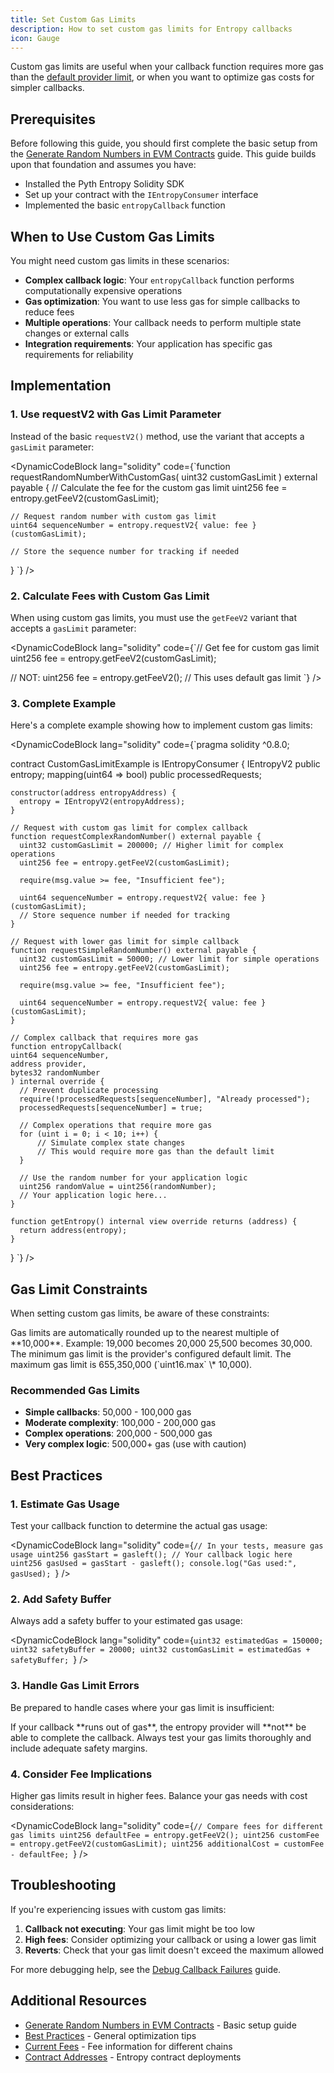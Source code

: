 ```yaml
---
title: Set Custom Gas Limits
description: How to set custom gas limits for Entropy callbacks
icon: Gauge
---
```



Custom gas limits are useful when your callback function requires more gas than the [default provider limit](./entropy/contract-addresses), or when you want to optimize gas costs for simpler callbacks.

## Prerequisites

Before following this guide, you should first complete the basic setup from the [Generate Random Numbers in EVM Contracts](./generate-random-numbers-evm.mdx) guide. This guide builds upon that foundation and assumes you have:

- Installed the Pyth Entropy Solidity SDK
- Set up your contract with the `IEntropyConsumer` interface
- Implemented the basic `entropyCallback` function

## When to Use Custom Gas Limits

You might need custom gas limits in these scenarios:

- **Complex callback logic**: Your `entropyCallback` function performs computationally expensive operations
- **Gas optimization**: You want to use less gas for simple callbacks to reduce fees
- **Multiple operations**: Your callback needs to perform multiple state changes or external calls
- **Integration requirements**: Your application has specific gas requirements for reliability

## Implementation

### 1. Use requestV2 with Gas Limit Parameter

Instead of the basic `requestV2()` method, use the variant that accepts a `gasLimit` parameter:

<DynamicCodeBlock lang="solidity" 
code={`function requestRandomNumberWithCustomGas(
    uint32 customGasLimit
) external payable {
    // Calculate the fee for the custom gas limit
    uint256 fee = entropy.getFeeV2(customGasLimit);

    // Request random number with custom gas limit
    uint64 sequenceNumber = entropy.requestV2{ value: fee }(customGasLimit);

    // Store the sequence number for tracking if needed

}
`} />

### 2. Calculate Fees with Custom Gas Limit

When using custom gas limits, you must use the `getFeeV2` variant that accepts a `gasLimit` parameter:

<DynamicCodeBlock lang="solidity" 
code={`// Get fee for custom gas limit
uint256 fee = entropy.getFeeV2(customGasLimit);

// NOT: uint256 fee = entropy.getFeeV2(); // This uses default gas limit
`} />

### 3. Complete Example

Here's a complete example showing how to implement custom gas limits:

<DynamicCodeBlock lang="solidity" 
code={`pragma solidity ^0.8.0;


contract CustomGasLimitExample is IEntropyConsumer {
IEntropyV2 public entropy;
mapping(uint64 => bool) public processedRequests;

    constructor(address entropyAddress) {
      entropy = IEntropyV2(entropyAddress);
    }

    // Request with custom gas limit for complex callback
    function requestComplexRandomNumber() external payable {
      uint32 customGasLimit = 200000; // Higher limit for complex operations
      uint256 fee = entropy.getFeeV2(customGasLimit);

      require(msg.value >= fee, "Insufficient fee");

      uint64 sequenceNumber = entropy.requestV2{ value: fee }(customGasLimit);
      // Store sequence number if needed for tracking
    }

    // Request with lower gas limit for simple callback
    function requestSimpleRandomNumber() external payable {
      uint32 customGasLimit = 50000; // Lower limit for simple operations
      uint256 fee = entropy.getFeeV2(customGasLimit);

      require(msg.value >= fee, "Insufficient fee");

      uint64 sequenceNumber = entropy.requestV2{ value: fee }(customGasLimit);
    }

    // Complex callback that requires more gas
    function entropyCallback(
    uint64 sequenceNumber,
    address provider,
    bytes32 randomNumber
    ) internal override {
      // Prevent duplicate processing
      require(!processedRequests[sequenceNumber], "Already processed");
      processedRequests[sequenceNumber] = true;

      // Complex operations that require more gas
      for (uint i = 0; i < 10; i++) {
          // Simulate complex state changes
          // This would require more gas than the default limit
      }

      // Use the random number for your application logic
      uint256 randomValue = uint256(randomNumber);
      // Your application logic here...
    }

    function getEntropy() internal view override returns (address) {
      return address(entropy);
    }

}
`} />

## Gas Limit Constraints

When setting custom gas limits, be aware of these constraints:

<Callout variant="info" header="Gas Limit Rules">
  Gas limits are automatically rounded up to the nearest multiple of **10,000**.
  Example: 19,000 becomes 20,000 25,500 becomes 30,000. The minimum gas limit is
  the provider's configured default limit. The maximum gas limit is 655,350,000
  (`uint16.max` \* 10,000).
</Callout>

### Recommended Gas Limits

- **Simple callbacks**: 50,000 - 100,000 gas
- **Moderate complexity**: 100,000 - 200,000 gas
- **Complex operations**: 200,000 - 500,000 gas
- **Very complex logic**: 500,000+ gas (use with caution)

## Best Practices

### 1. Estimate Gas Usage

Test your callback function to determine the actual gas usage:

<DynamicCodeBlock
  lang="solidity"
  code={`// In your tests, measure gas usage
uint256 gasStart = gasleft();
// Your callback logic here
uint256 gasUsed = gasStart - gasleft();
console.log("Gas used:", gasUsed);
`}
/>

### 2. Add Safety Buffer

Always add a safety buffer to your estimated gas usage:

<DynamicCodeBlock
  lang="solidity"
  code={`uint32 estimatedGas = 150000;
uint32 safetyBuffer = 20000;
uint32 customGasLimit = estimatedGas + safetyBuffer;
`}
/>

### 3. Handle Gas Limit Errors

Be prepared to handle cases where your gas limit is insufficient:

<Callout variant="warning">
  If your callback **runs out of gas**, the entropy provider will **not** be
  able to complete the callback. Always test your gas limits thoroughly and
  include adequate safety margins.
</Callout>

### 4. Consider Fee Implications

Higher gas limits result in higher fees. Balance your gas needs with cost considerations:

<DynamicCodeBlock
  lang="solidity"
  code={`// Compare fees for different gas limits
uint256 defaultFee = entropy.getFeeV2();
uint256 customFee = entropy.getFeeV2(customGasLimit);
uint256 additionalCost = customFee - defaultFee;
`}
/>

## Troubleshooting

If you're experiencing issues with custom gas limits:

1. **Callback not executing**: Your gas limit might be too low
2. **High fees**: Consider optimizing your callback or using a lower gas limit
3. **Reverts**: Check that your gas limit doesn't exceed the maximum allowed

For more debugging help, see the [Debug Callback Failures](/entropy/debug-callback-failures) guide.

## Additional Resources

- [Generate Random Numbers in EVM Contracts](/entropy/generate-random-numbers/evm) - Basic setup guide
- [Best Practices](/entropy/best-practices) - General optimization tips
- [Current Fees](/entropy/current-fees) - Fee information for different chains
- [Contract Addresses](/entropy/contract-addresses) - Entropy contract deployments

